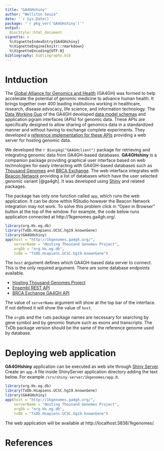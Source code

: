 ```yaml
---
title: "GA4GHshiny"
author: "Welliton Souza"
date: '`r Sys.Date()`'
package: "`r pkg_ver('GA4GHshiny')`"
output: 
  BiocStyle::html_document
vignette: >
  %\VignetteIndexEntry{GA4GHshiny}
  %\VignetteEngine{knitr::rmarkdown}
  %\VignetteEncoding{UTF-8}
bibliography: bibliography.bib
---
```


# Intduction

The [Global Alliance for Genomics and Health](http://genomicsandhealth.org/) (GA4GH) was formed to help accelerate the potential of genomic medicine to advance human health.
It brings together over 400 leading institutions working in healthcare, research, disease advocacy, life science, and information technology.
The [Data Working Gup](http://ga4gh.org/#/) of the GA4GH developed [data model schemas](https://github.com/ga4gh/schemas) and application pgram interfaces (APIs) for genomic data.
These APIs are specifically designed to allow sharing of genomics data in a standardized manner and without having to exchange complete experiments.
They developed a [reference implementation for these APIs](https://github.com/ga4gh/server) providing a web server for hosting genomic data.

We developed the `r Biocpkg("GA4GHclient")` package for retrieving and integrating genomic data from GA4GH-based databases. __GA4GHshiny__ is a companion package providing graphical user interface based on web technologies for easly interacting with GA4GH-based databases such as [Thousand Genomes](http://1kgenomes.ga4gh.org/) and [BRCA Exchange](http://brcaexchange.org/).
The web interface integrates with [Beacon Network](https://beacon-network.org/#/) providing a list of databases which have the user selected genomic variant [@ga4gh].
It was developed using [Shiny](https://shiny.rstudio.com/) and related packages.

The package has only one function called `app`, which runs the web application.
It can be done within RStudio however the Beacon Network integration may not work.
To solve this problem click in "Open in Browser" button at the top of the window.
For example, the code below runs application connected at http://1kgenomes.ga4gh.org/.

``` r
library(org.Hs.eg.db)
library(TxDb.Hsapiens.UCSC.hg19.knownGene)
library(GA4GHshiny)
app(host = "http://1kgenomes.ga4gh.org/",
    serverName = "Hosting Thousand Genomes Project",
    orgDb = "org.Hs.eg.db",
    txDb = "TxDb.Hsapiens.UCSC.hg19.knownGene")
```

The `host` argument defines which GA4GH-based data server to connect.
This is the only required argument.
There are some database endpoints available.

- [Hosting Thousand Genomes Project](http://1kgenomes.ga4gh.org/)
- [Ensembl REST API](https://rest.ensembl.org/)
- [BRCA Exchange GA4GH API](http://brcaexchange.org/backend/data/ga4gh/v0.6.0a7/)

The value of `serverName` argument will show at the top bar of the interface.
If not defined it will show the value of `host`.

The `orgDb` and the `txDb` package names are necessary for searching by gene symbol and by genomic feature such as exons and transcripts.
The TxDb package version should be the same of the reference genome used by database.

# Deploying web application

__GA4GHshiny__ application can be executed as web site through [Shiny Server](https://www.rstudio.com/products/shiny/shiny-server/).
Create an `app.R` file inside ShinyServer application directory adding the text below.
For example `/srv/shiny-server/1kgenomes/app.R`.

``` r
library(org.Hs.eg.db)
library(TxDb.Hsapiens.UCSC.hg19.knownGene)
library(GA4GHshiny)
app(host = "http://1kgenomes.ga4gh.org/",
    serverName = "Hosting Thousand Genomes Project",
    orgDb = "org.Hs.eg.db",
    txDb = "TxDb.Hsapiens.UCSC.hg19.knownGene")
```

The web application will be available at http://localhost:3838/1kgenomes/.

# References